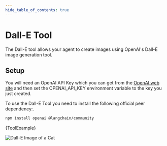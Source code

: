 ```yaml
---
hide_table_of_contents: true
---
```



# Dall-E Tool

The Dall-E tool allows your agent to create images using OpenAI's Dall-E image generation tool.

## Setup

You will need an OpenAI API Key which you can get from the [OpenAI web site](https://openai.com)
and then set the OPENAI_API_KEY environment variable to the key you just created.

To use the Dall-E Tool you need to install the following official peer dependency:.


<IntegrationInstallTooltip></IntegrationInstallTooltip>

```bash npm2yarn
npm install openai @langchain/community
```

<CodeBlock language="typescript">{ToolExample}</CodeBlock>

![Dall-E Image of a Cat](/img/dalle-cat.png)
